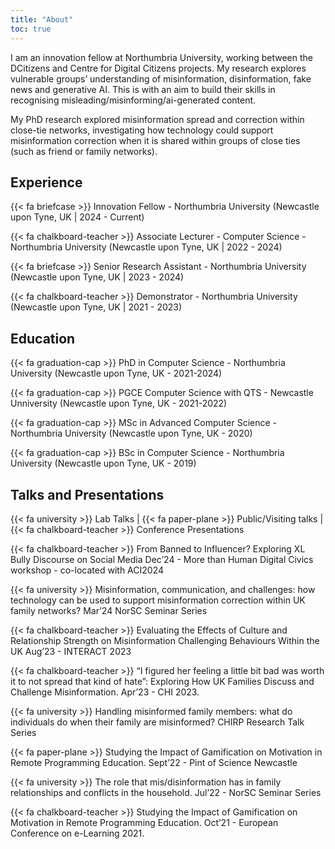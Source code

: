 ```yaml
---
title: "About"
toc: true
---
```


I am an innovation fellow at Northumbria University, working between the DCitizens and Centre for Digital Citizens projects. My research explores vulnerable groups' understanding of misinformation, disinformation, fake news and generative AI. This is with an aim to build their skills in recognising misleading/misinforming/ai-generated content.

My PhD research explored misinformation spread and correction within close-tie networks, investigating how technology could support misinformation correction when it is shared within groups of close ties (such as friend or family networks). 

## Experience
{{< fa briefcase >}} Innovation Fellow - Northumbria University (Newcastle upon Tyne, UK \| 2024 - Current)

{{< fa chalkboard-teacher >}} Associate Lecturer - Computer Science - Northumbria University (Newcastle upon Tyne, UK \| 2022 - 2024)

{{< fa briefcase >}} Senior Research Assistant - Northumbria University (Newcastle upon Tyne, UK \| 2023 - 2024)

{{< fa chalkboard-teacher >}} Demonstrator - Northumbria University (Newcastle upon Tyne, UK \| 2021 - 2023)

## Education

{{< fa graduation-cap >}} PhD in Computer Science - Northumbria University (Newcastle upon Tyne, UK - 2021-2024)

{{< fa graduation-cap >}} PGCE Computer Science with QTS - Newcastle Unniversity (Newcastle upon Tyne, UK - 2021-2022)

{{< fa graduation-cap >}} MSc in Advanced Computer Science - Northumbria University (Newcastle upon Tyne, UK - 2020)

{{< fa graduation-cap >}} BSc in Computer Science - Northumbria University (Newcastle upon Tyne, UK - 2019)

## Talks and Presentations
{{< fa university >}} Lab Talks |
{{< fa paper-plane >}} Public/Visiting talks |
{{< fa chalkboard-teacher >}} Conference Presentations

{{< fa chalkboard-teacher >}} From Banned to Influencer? Exploring XL Bully Discourse on Social Media 
Dec'24 - More than Human Digital Civics workshop - co-located with ACI2024

{{< fa university >}} Misinformation, communication, and challenges: how technology can be used to support misinformation correction within UK family networks?
Mar'24 NorSC Seminar Series

{{< fa chalkboard-teacher >}} Evaluating the Effects of Culture and Relationship Strength on Misinformation Challenging Behaviours Within the UK
Aug'23 - INTERACT 2023 

{{< fa chalkboard-teacher >}} "I figured her feeling a little bit bad was worth it to not spread that kind of hate": Exploring How UK Families Discuss and Challenge Misinformation.
Apr'23 - CHI 2023. 

{{< fa university >}} Handling misinformed family members: what do individuals do when their family are misinformed?
CHIRP Research Talk Series

{{< fa paper-plane >}} Studying the Impact of Gamification on Motivation in Remote Programming Education.
Sept'22 - Pint of Science Newcastle

{{< fa university >}} The role that mis/disinformation has in family relationships and conflicts in the household.
Jul'22 - NorSC Seminar Series

{{< fa chalkboard-teacher >}} Studying the Impact of Gamification on Motivation in Remote Programming Education. 
Oct'21 - European Conference on e-Learning 2021. 
